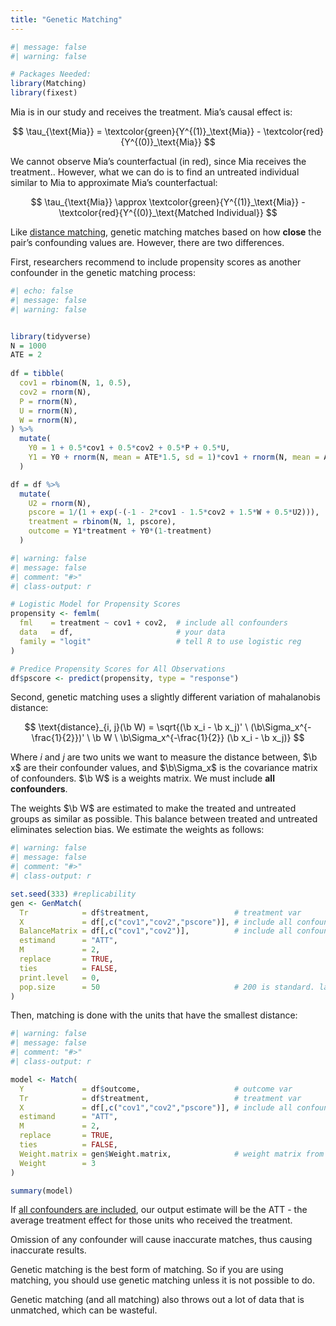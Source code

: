```yaml
---
title: "Genetic Matching"
---
```


```r
#| message: false
#| warning: false

# Packages Needed:
library(Matching)
library(fixest)
```

Mia is in our study and receives the treatment. Mia's causal effect is:

$$
\tau_{\text{Mia}} = \textcolor{green}{Y^{(1)}_\text{Mia}} - \textcolor{red}{Y^{(0)}_\text{Mia}}
$$

We cannot observe Mia's counterfactual (in red), since Mia receives the treatment.. However, what we can do is to find an untreated individual similar to Mia to approximate Mia's counterfactual:

$$
\tau_{\text{Mia}} \approx \textcolor{green}{Y^{(1)}_\text{Mia}} - \textcolor{red}{Y^{(0)}_\text{Matched Individual}}
$$

Like [distance matching](distance.qmd), genetic matching matches based on how **close** the pair's confounding values are. However, there are two differences.

First, researchers recommend to include propensity scores as another confounder in the genetic matching process:

```r
#| echo: false
#| message: false
#| warning: false


library(tidyverse)
N = 1000
ATE = 2
  
df = tibble(
  cov1 = rbinom(N, 1, 0.5),
  cov2 = rnorm(N),
  P = rnorm(N),
  U = rnorm(N), 
  W = rnorm(N),
) %>%
  mutate(
    Y0 = 1 + 0.5*cov1 + 0.5*cov2 + 0.5*P + 0.5*U,
    Y1 = Y0 + rnorm(N, mean = ATE*1.5, sd = 1)*cov1 + rnorm(N, mean = ATE/2)*(1-cov1)
  )

df = df %>%
  mutate(
    U2 = rnorm(N),
    pscore = 1/(1 + exp(-(-1 - 2*cov1 - 1.5*cov2 + 1.5*W + 0.5*U2))),
    treatment = rbinom(N, 1, pscore),
    outcome = Y1*treatment + Y0*(1-treatment)
  )
```

```r
#| warning: false
#| message: false
#| comment: "#>"
#| class-output: r

# Logistic Model for Propensity Scores
propensity <- femlm(
  fml    = treatment ~ cov1 + cov2,  # include all confounders
  data   = df,                       # your data
  family = "logit"                   # tell R to use logistic reg
)

# Predice Propensity Scores for All Observations
df$pscore <- predict(propensity, type = "response")
```

Second, genetic matching uses a slightly different variation of mahalanobis distance:

$$
\text{distance}_{i, j}(\b W) = \sqrt{(\b x_i - \b x_j)' \ (\b\Sigma_x^{-\frac{1}{2}})' \ \b W \ \b\Sigma_x^{-\frac{1}{2}}  (\b x_i - \b x_j)}
$$

::: small
Where $i$ and $j$ are two units we want to measure the distance between, $\b x$ are their confounder values, and $\b\Sigma_x$ is the covariance matrix of confounders. $\b W$ is a weights matrix. We must include **all confounders**.
:::

The weights $\b W$ are estimated to make the treated and untreated groups as similar as possible. This balance between treated and untreated eliminates selection bias. We estimate the weights as follows:

```r
#| warning: false
#| message: false
#| comment: "#>"
#| class-output: r

set.seed(333) #replicability
gen <- GenMatch(
  Tr            = df$treatment,                   # treatment var
  X             = df[,c("cov1","cov2","pscore")], # include all confounders and pscore
  BalanceMatrix = df[,c("cov1","cov2")],          # include all confounders
  estimand      = "ATT",
  M             = 2,
  replace       = TRUE,
  ties          = FALSE,
  print.level   = 0,
  pop.size      = 50                              # 200 is standard. larger is better, takes longer
)
```

Then, matching is done with the units that have the smallest distance:

```r
#| warning: false
#| message: false
#| comment: "#>"
#| class-output: r

model <- Match(
  Y             = df$outcome,                     # outcome var
  Tr            = df$treatment,                   # treatment var
  X             = df[,c("cov1","cov2","pscore")], # include all confounders and pscore
  estimand      = "ATT",
  M             = 2,
  replace       = TRUE,
  ties          = FALSE,
  Weight.matrix = gen$Weight.matrix,              # weight matrix from GenMatch
  Weight        = 3
)

summary(model)
```

If [all confounders are included]{.underline}, our output estimate will be the ATT - the average treatment effect for those units who received the treatment.

::: small
Omission of any confounder will cause inaccurate matches, thus causing inaccurate results.
:::

Genetic matching is the best form of matching. So if you are using matching, you should use genetic matching unless it is not possible to do.

Genetic matching (and all matching) also throws out a lot of data that is unmatched, which can be wasteful.
